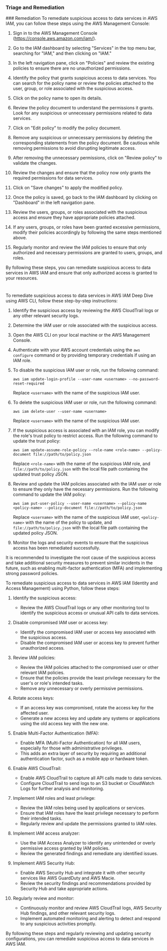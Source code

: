 
### Triage and Remediation
<Tabs>
<Tab title='Remediation'>
### Remediation

<AccordionGroup>
<Accordion title='Using Console' defaultOpen='true'>
To remediate suspicious access to data services in AWS IAM, you can follow these steps using the AWS Management Console:

1. Sign in to the AWS Management Console (https://console.aws.amazon.com/iam/).

2. Go to the IAM dashboard by selecting "Services" in the top menu bar, searching for "IAM," and then clicking on "IAM."

3. In the left navigation pane, click on "Policies" and review the existing policies to ensure there are no unauthorized permissions.

4. Identify the policy that grants suspicious access to data services. You can search for the policy name or review the policies attached to the user, group, or role associated with the suspicious access.

5. Click on the policy name to open its details.

6. Review the policy document to understand the permissions it grants. Look for any suspicious or unnecessary permissions related to data services.

7. Click on "Edit policy" to modify the policy document.

8. Remove any suspicious or unnecessary permissions by deleting the corresponding statements from the policy document. Be cautious while removing permissions to avoid disrupting legitimate access.

9. After removing the unnecessary permissions, click on "Review policy" to validate the changes.

10. Review the changes and ensure that the policy now only grants the required permissions for data services.

11. Click on "Save changes" to apply the modified policy.

12. Once the policy is saved, go back to the IAM dashboard by clicking on "Dashboard" in the left navigation pane.

13. Review the users, groups, or roles associated with the suspicious access and ensure they have appropriate policies attached.

14. If any users, groups, or roles have been granted excessive permissions, modify their policies accordingly by following the same steps mentioned above.

15. Regularly monitor and review the IAM policies to ensure that only authorized and necessary permissions are granted to users, groups, and roles.

By following these steps, you can remediate suspicious access to data services in AWS IAM and ensure that only authorized access is granted to your resources.

#
</Accordion>

<Accordion title='Using CLI'>
To remediate suspicious access to data services in AWS IAM Deep Dive using AWS CLI, follow these step-by-step instructions:

1. Identify the suspicious access by reviewing the AWS CloudTrail logs or any other relevant security logs.

2. Determine the IAM user or role associated with the suspicious access.

3. Open the AWS CLI on your local machine or the AWS Management Console.

4. Authenticate with your AWS account credentials using the `aws configure` command or by providing temporary credentials if using an IAM role.

5. To disable the suspicious IAM user or role, run the following command:
   ```
   aws iam update-login-profile --user-name <username> --no-password-reset-required
   ```
   Replace `<username>` with the name of the suspicious IAM user.

6. To delete the suspicious IAM user or role, run the following command:
   ```
   aws iam delete-user --user-name <username>
   ```
   Replace `<username>` with the name of the suspicious IAM user.

7. If the suspicious access is associated with an IAM role, you can modify the role's trust policy to restrict access. Run the following command to update the trust policy:
   ```
   aws iam update-assume-role-policy --role-name <role-name> --policy-document file://path/to/policy.json
   ```
   Replace `<role-name>` with the name of the suspicious IAM role, and `file://path/to/policy.json` with the local file path containing the updated trust policy JSON.

8. Review and update the IAM policies associated with the IAM user or role to ensure they only have the necessary permissions. Run the following command to update the IAM policy:
   ```
   aws iam put-user-policy --user-name <username> --policy-name <policy-name> --policy-document file://path/to/policy.json
   ```
   Replace `<username>` with the name of the suspicious IAM user, `<policy-name>` with the name of the policy to update, and `file://path/to/policy.json` with the local file path containing the updated policy JSON.

9. Monitor the logs and security events to ensure that the suspicious access has been remediated successfully.

It is recommended to investigate the root cause of the suspicious access and take additional security measures to prevent similar incidents in the future, such as enabling multi-factor authentication (MFA) and implementing strong password policies.
</Accordion>

<Accordion title='Using Python'>
To remediate suspicious access to data services in AWS IAM (Identity and Access Management) using Python, follow these steps:

1. Identify the suspicious access:
   - Review the AWS CloudTrail logs or any other monitoring tool to identify the suspicious access or unusual API calls to data services.

2. Disable compromised IAM user or access key:
   - Identify the compromised IAM user or access key associated with the suspicious access.
   - Disable the compromised IAM user or access key to prevent further unauthorized access.

3. Review IAM policies:
   - Review the IAM policies attached to the compromised user or other relevant IAM policies.
   - Ensure that the policies provide the least privilege necessary for the user's or role's intended tasks.
   - Remove any unnecessary or overly permissive permissions.

4. Rotate access keys:
   - If an access key was compromised, rotate the access key for the affected user.
   - Generate a new access key and update any systems or applications using the old access key with the new one.

5. Enable Multi-Factor Authentication (MFA):
   - Enable MFA (Multi-Factor Authentication) for all IAM users, especially for those with administrative privileges.
   - This adds an extra layer of security by requiring an additional authentication factor, such as a mobile app or hardware token.

6. Enable AWS CloudTrail:
   - Enable AWS CloudTrail to capture all API calls made to data services.
   - Configure CloudTrail to send logs to an S3 bucket or CloudWatch Logs for further analysis and monitoring.

7. Implement IAM roles and least privilege:
   - Review the IAM roles being used by applications or services.
   - Ensure that IAM roles have the least privilege necessary to perform their intended tasks.
   - Regularly review and update the permissions granted to IAM roles.

8. Implement IAM access analyzer:
   - Use the IAM Access Analyzer to identify any unintended or overly permissive access granted by IAM policies.
   - Review the generated findings and remediate any identified issues.

9. Implement AWS Security Hub:
   - Enable AWS Security Hub and integrate it with other security services like AWS GuardDuty and AWS Macie.
   - Review the security findings and recommendations provided by Security Hub and take appropriate actions.

10. Regularly review and monitor:
    - Continuously monitor and review AWS CloudTrail logs, AWS Security Hub findings, and other relevant security logs.
    - Implement automated monitoring and alerting to detect and respond to any suspicious activities promptly.

By following these steps and regularly reviewing and updating security configurations, you can remediate suspicious access to data services in AWS IAM.
</Accordion>

</AccordionGroup>
</Tab>
</Tabs>

